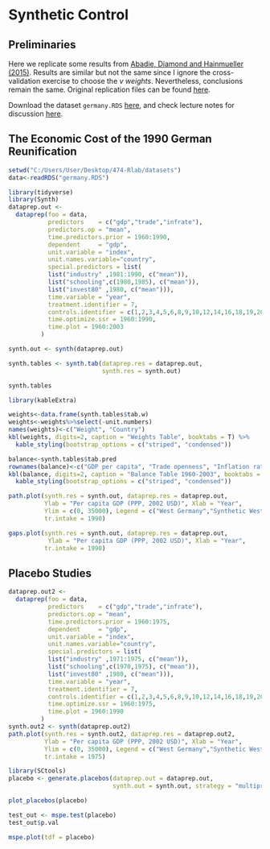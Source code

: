 # Synthetic Control


## Preliminaries

Here we replicate some results from [Abadie, Diamond and Hainmueller (2015)](https://economics.mit.edu/files/11858). Results are similar but not the same since I ignore the cross-validation exercise to choose the *v weights*. Nevertheless, conclusions remain the same. Original replication files can be found [here](https://dataverse.harvard.edu/dataset.xhtml?persistentId=doi:10.7910/DVN/24714).

Download the dataset `germany.RDS` [here](https://github.com/guerramarcelino/PolicyEval/raw/main/Datasets/germany.RDS), and check lecture notes for discussion [here](https://guerramarcelino.github.io/Econ474/Lectures/Lec7/lec7?panelset4=synthetic-control-results2&panelset5=gap-in-homicide-rates2&panelset6=synthetic-control-weights2&panelset7=balance-table2#19).

## The Economic Cost of the 1990 German Reunification


```r
setwd("C:/Users/User/Desktop/474-Rlab/datasets")
data<-readRDS("germany.RDS")
```


```r
library(tidyverse)
library(Synth)
dataprep.out <-
  dataprep(foo = data,
           predictors    = c("gdp","trade","infrate"),
           predictors.op = "mean",
           time.predictors.prior = 1960:1990,
           dependent     = "gdp",
           unit.variable = "index",
           unit.names.variable="country",
           special.predictors = list(
           list("industry" ,1981:1990, c("mean")),
           list("schooling",c(1980,1985), c("mean")),
           list("invest80" ,1980, c("mean"))),
           time.variable = "year",
           treatment.identifier = 7,
           controls.identifier = c(1,2,3,4,5,6,8,9,10,12,14,16,18,19,20,21),
           time.optimize.ssr = 1960:1990,
           time.plot = 1960:2003
         )
```

```r
synth.out <- synth(dataprep.out)
```

```r
synth.tables <- synth.tab(dataprep.res = dataprep.out,
                          synth.res = synth.out)

synth.tables
```

```r
library(kableExtra)

weights<-data.frame(synth.tables$tab.w)
weights<-weights%>%select(-unit.numbers)
names(weights)<-c("Weight", "Country")
kbl(weights, digits=2, caption = "Weights Table", booktabs = T) %>%
  kable_styling(bootstrap_options = c("striped", "condensed"))
```

```r
balance<-synth.tables$tab.pred
rownames(balance)<-c("GDP per capita", "Trade openness", "Inflation rate", "Industry share", "Schooling", "Investment rate")
kbl(balance, digits=2, caption = "Balance Table 1960-2003", booktabs = T) %>%
  kable_styling(bootstrap_options = c("striped", "condensed"))
```


```r
path.plot(synth.res = synth.out, dataprep.res = dataprep.out,
          Ylab = "Per capita GDP (PPP, 2002 USD)", Xlab = "Year",
          Ylim = c(0, 35000), Legend = c("West Germany","Synthetic West Germany"), Legend.position = "bottomright",
          tr.intake = 1990)
```


```r
gaps.plot(synth.res = synth.out, dataprep.res = dataprep.out,
           Ylab = "Per capita GDP (PPP, 2002 USD)", Xlab = "Year",
          tr.intake = 1990)

```


## Placebo Studies


```r
dataprep.out2 <-
  dataprep(foo = data,
           predictors    = c("gdp","trade","infrate"),
           predictors.op = "mean",
           time.predictors.prior = 1960:1975,
           dependent     = "gdp",
           unit.variable = "index",
           unit.names.variable="country",
           special.predictors = list(
           list("industry" ,1971:1975, c("mean")),
           list("schooling",c(1970,1975), c("mean")),
           list("invest80" ,1980, c("mean"))),
           time.variable = "year",
           treatment.identifier = 7,
           controls.identifier = c(1,2,3,4,5,6,8,9,10,12,14,16,18,19,20,21),
           time.optimize.ssr = 1960:1975,
           time.plot = 1960:1990
         )
synth.out2 <- synth(dataprep.out2)
path.plot(synth.res = synth.out2, dataprep.res = dataprep.out2,
          Ylab = "Per capita GDP (PPP, 2002 USD)", Xlab = "Year",
          Ylim = c(0, 35000), Legend = c("West Germany","Synthetic West Germany"), Legend.position = "bottomright",
          tr.intake = 1975)
```


```r
library(SCtools)
placebo <- generate.placebos(dataprep.out = dataprep.out,
                             synth.out = synth.out, strategy = "multiprocess")
```

```r
plot_placebos(placebo)
```

```r
test_out <- mspe.test(placebo)
test_out$p.val
```

```r
mspe.plot(tdf = placebo)
```
